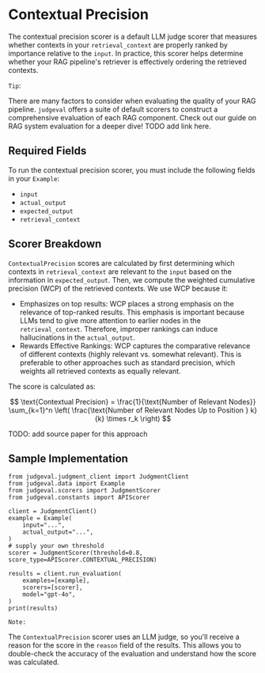 # Contextual Precision

The contextual precision scorer is a default LLM judge scorer that measures whether contexts in your `retrieval_context` are properly ranked by importance relative to the `input`. 
In practice, this scorer helps determine whether your RAG pipeline's retriever is effectively ordering the retrieved contexts.

`Tip`:

There are many factors to consider when evaluating the quality of your RAG pipeline. `judgeval` offers a suite of default scorers to construct a comprehensive 
evaluation of each RAG component. Check out our guide on RAG system evaluation for a deeper dive! TODO add link here.

## Required Fields 

To run the contextual precision scorer, you must include the following fields in your `Example`:
- `input`
- `actual_output`
- `expected_output`
- `retrieval_context`

## Scorer Breakdown

`ContextualPrecision` scores are calculated by first determining which contexts in `retrieval_context` are relevant to the `input` based on the information in `expected_output`. 
Then, we compute the weighted cumulative precision (WCP) of the retrieved contexts. We use WCP because it:
- Emphasizes on top results: WCP places a strong emphasis on the relevance of top-ranked results. This emphasis is important because LLMs tend to give more attention to earlier nodes in the `retrieval_context`. 
Therefore, improper rankings can induce hallucinations in the `actual_output`.
- Rewards Effective Rankings: WCP captures the comparative relevance of different contexts (highly relevant vs. somewhat relevant). This is preferable to other approaches such as standard precision, which weights all retrieved contexts as equally relevant.

The score is calculated as:

$$
\text{Contextual Precision} = \frac{1}{\text{Number of Relevant Nodes}} \sum_{k=1}^n \left( \frac{\text{Number of Relevant Nodes Up to Position } k}{k} \times r_k \right)
$$

TODO: add source paper for this approach

## Sample Implementation

```
from judgeval.judgment_client import JudgmentClient
from judgeval.data import Example
from judgeval.scorers import JudgmentScorer
from judgeval.constants import APIScorer

client = JudgmentClient()
example = Example(
    input="...",
    actual_output="...",
)
# supply your own threshold
scorer = JudgmentScorer(threshold=0.8, score_type=APIScorer.CONTEXTUAL_PRECISION)

results = client.run_evaluation(
    examples=[example],
    scorers=[scorer],
    model="gpt-4o",
)
print(results)
```

`Note:` 

The `ContextualPrecision` scorer uses an LLM judge, so you'll receive a reason for the score in the `reason` field of the results. 
This allows you to double-check the accuracy of the evaluation and understand how the score was calculated.



